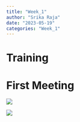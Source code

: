 ```yaml
---
title: "Week_1"
author: "Srika Raja"
date: "2023-05-19"
categories: "Week_1"
---
```


# Training

# First Meeting

![](images/IMG_1755.jpeg)

![](images/IMG_1759.jpeg)
